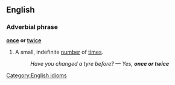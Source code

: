 ==English==
===Adverbial phrase===
'''[[once]] or [[twice]]'''

#A small, indefinite [[number]] of [[time]]s.
#:''Have you changed a tyre before? &mdash; Yes, '''once or twice'''''
[[Category:English idioms]]